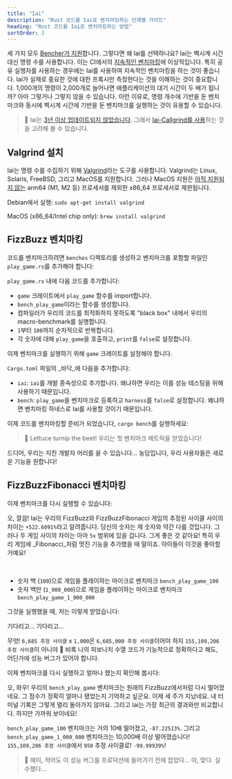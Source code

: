 ```yaml
---
title: "Iai"
description: "Rust 코드를 Iai로 벤치마킹하는 단계별 가이드"
heading: "Rust 코드를 Iai로 벤치마킹하는 방법"
sortOrder: 3
---
```



<Benchmarking />

<FizzBuzzRust />

<StepByStepRust />

<MicroVsMacro />

<BenchmarkingRust />

세 가지 모두 [Bencher가 지원](/docs/ko/explanation/adapters/)합니다. 그렇다면 왜 Iai를 선택하나요?
Iai는 벽시계 시간 대신 명령 수를 사용합니다.
이는 CI에서의 [지속적인 벤치마킹](/docs/ko/explanation/continuous-benchmarking/)에 이상적입니다.
특히 공유 실행자를 사용하는 경우에는 Iai를 사용하여 지속적인 벤치마킹을 하는 것이 좋습니다.
Iai가 실제로 중요한 것에 대한 프록시만 측정한다는 것을 이해하는 것이 중요합니다.
1,000개의 명령이 2,000개로 늘어나면 애플리케이션의 대기 시간이 두 배가 됩니까?
아마 그렇거나 그렇지 않을 수 있습니다.
이런 이유로, 명령 개수에 기반을 둔 벤치마크와 동시에 벽시계 시간에 기반을 둔 벤치마크를 실행하는 것이 유용할 수 있습니다.

> 🐰 Iai는 [3년 이상 업데이트되지 않았습니다](https://github.com/bheisler/iai/commits/main/). 그래서 [Iai-Callgrind를 사용](/docs/ko/explanation/adapters/#-rust-iai-callgrind)하는 것을 고려해 볼 수 있습니다.

## Valgrind 설치

Iai는 명령 수를 수집하기 위해 [Valgrind](https://valgrind.org/)라는 도구를 사용합니다.
Valgrind는 Linux, Solaris, FreeBSD, 그리고 MacOS를 지원합니다.
그러나 MacOS 지원은 [아직 지원되지 않는](https://github.com/LouisBrunner/valgrind-macos/issues/56) arm64 (M1, M2 등) 프로세서를 제외한 x86_64 프로세서로 제한됩니다.

Debian에서 실행: `sudo apt-get install valgrind`

MacOS (x86_64/Intel chip only): `brew install valgrind`

<FizzBuzzRefactor />

## FizzBuzz 벤치마킹

코드를 벤치마크하려면 `benches` 디렉토리를 생성하고 벤치마크를 포함할 파일인 `play_game.rs`를 추가해야 합니다:

<GameBenchesTree />

`play_game.rs` 내에 다음 코드를 추가합니다:

<FizzBuzzRefactorBenchesCode />

- `game` 크레이트에서 `play_game` 함수를 import합니다.
- `bench_play_game`이라는 함수를 생성합니다.
- 컴파일러가 우리의 코드를 최적화하지 못하도록 "black box" 내에서 우리의 macro-benchmark를 실행합니다.
- `1`부터 `100`까지 순차적으로 반복합니다.
- 각 숫자에 대해 `play_game`을 호출하고, `print`를 `false`로 설정합니다.

이제 벤치마크를 실행하기 위해 `game` 크레이트를 설정해야 합니다.

`Cargo.toml` 파일의 _바닥_에 다음을 추가합니다:

<GameCargoToml />

- `iai`: `iai`를 개발 종속성으로 추가합니다. 왜냐하면 우리는 이를 성능 테스팅을 위해 사용하기 때문입니다.
- `bench`: `play_game`을 벤치마크로 등록하고 `harness`를 `false`로 설정합니다. 왜냐하면 벤치마킹 하네스로 Iai를 사용할 것이기 때문입니다.

이제 코드를 벤치마킹할 준비가 되었습니다, `cargo bench`를 실행하세요:

<BenchPlayGameOutput />

> 🐰 Lettuce turnip the beet! 우리는 첫 벤치마크 메트릭을 얻었습니다!

드디어, 우리는 지친 개발자 머리를 쉴 수 있습니다...
농담입니다, 우리 사용자들은 새로운 기능을 원합니다!

<FizzBuzzFibonacciRust>
  <PlayGameRustCode />
</FizzBuzzFibonacciRust>

## FizzBuzzFibonacci 벤치마킹

이제 벤치마크를 다시 실행할 수 있습니다:

<BenchPlayGameFibonacciOutput />

오, 깔끔! Iai는 우리의 FizzBuzz와 FizzBuzzFibonacci 게임의 추정된 사이클 사이의 차이는 `+522.6091%`라고 알려줍니다.
당신의 숫자는 제 숫자와 약간 다를 것입니다.
그러나 두 게임 사이의 차이는 아마 `5x` 범위에 있을 겁니다.
그게 좋은 것 같아요! 특히 우리 게임에 _Fibonacci_처럼 멋진 기능을 추가했을 때 말이죠.
아이들이 이것을 좋아할 거예요!

<FizzBuzzFibonacciOpenRust>
  <FizzBuzzFibonacciOpenRustCode />
</FizzBuzzFibonacciOpenRust>

<TheEnd />

<br />

<OnFire />

<BenchPlayGameOnFireCode />

- 숫자 백 (`100`)으로 게임을 플레이하는 마이크로 벤치마크 `bench_play_game_100`
- 숫자 백만 (`1_000_000`)으로 게임을 플레이하는 마이크로 벤치마크 `bench_play_game_1_000_000`

그것을 실행했을 때, 저는 이렇게 받았습니다:

<BenchPlayGameOnFireOutputStart />

기다리고... 기다리고...

<BenchPlayGameOnFireOutput />

무엇! `6,685 추정 사이클` x `1,000`은 `6,685,000 추정 사이클`이어야 하지 `155,109,206 추정 사이클`이 아니야 🤯
비록 나의 피보나치 수열 코드가 기능적으로 정확하다고 해도, 어딘가에 성능 버그가 있어야 합니다.

<FizzBuzzFibonacciFixRust />

이제 벤치마크를 다시 실행하고 얼마나 했는지 확인해 봅시다:

<BenchPlayGameFixOutput />

오, 와우! 우리의 `bench_play_game` 벤치마크는 원래의 FizzBuzz에서처럼 다시 떨어졌네요.
그 점수가 정확히 얼마나 됐었는지 기억하고 싶군요. 이제 세 주가 지났네요.
내 터미널 기록은 그렇게 멀리 돌아가지 않아요.
그리고 Iai는 가장 최근의 결과와만 비교합니다.
하지만 가까워 보이네요!

`bench_play_game_100` 벤치마크는 거의 10배 떨어졌고, `-87.22513%`.
그리고 `bench_play_game_1_000_000` 벤치마크는 10,000배 이상 떨어졌습니다! `155,109,206 추정 사이클`에서 `950` 추정 사이클로!
`-99.99939%`!

> 🐰 헤이, 적어도 이 성능 버그를 프로덕션에 들어가기 전에 잡았다... 아, 맞다. 실수했다...

<CatchInCi />

<CatchInCiOutput />

<CatchInCiPlot />

<CatchInCiPlotRustBench title="Rust를 Iai로 벤치마킹하는 방법" />

<BencherFooter />
